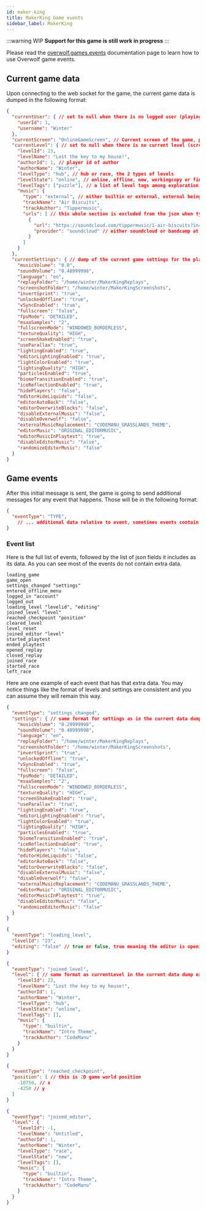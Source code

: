 ```yaml
---
id: maker-king
title: MakerKing Game events
sidebar_label: MakerKing
---
```


:::warning WIP
**Support for this game is still work in progress**
:::

<!-- <GameInfo gameID={21850} showCompliance={true} showDocs={false}/> -->

Please read the [overwolf.games.events](../events) documentation page to learn how to use Overwolf game events.

## Current game data

Upon connecting to the web socket for the game, the current game data is dumped in the following 
format:

```json
{
  "currentUser": { // set to null when there is no logged user (playing offline or in titlescreen)
    "userId": 1,
    "username": "Winter"
  },
  "currentScreen": "OnlineGameScreen", // Current screen of the game, possible values are OnlineGameScreen, LocalGameScreen, EditorScreen, TitleScreen, AssetLoadingScreen, TransitionScreen, ReplayScreen and OfflineMenuScreen 
  "currentLevel": { // set to null when there is no current level (screen may be TransitionScreen or another screen without a level)
    "levelId": 23,
    "levelName": "Lost the key to my house!",
    "authorId": 1, // player id of author
    "authorName": "Winter",
    "levelType": "hub", // hub or race, the 2 types of levels
    "levelState": "online", // online, offline, new, workingcopy or finished
    "levelTags": ["puzzle"], // a list of level tags among exploration, puzzle, troll, kaizo, practice, auto, speed_challenge or escape_room 
    "music": {
      "type": "external", // either builtin or external, external being for songs with link URLS 
      "trackName": "Air Biscuits",
      "trackAuthor": "Tippermusic", 
      "urls": [ // this whole section is excluded from the json when type = builtin
		{
		  "url": "https://soundcloud.com/tippermusic/1-air-biscuits?in=tippermusic/sets/insolito",
		  "provider": "soundcloud" // either soundcloud or bandcamp at the moment but could be more eventually (like youtube)
		}
	  ]
    }
  },
  "currentSettings": { // dump of the current game settings for the player
    "musicVolume": "0.0",
    "soundVolume": "0.48999998",
    "language": "en",
    "replayFolder": "/home/winter/MakerKingReplays",
    "screenshotFolder": "/home/winter/MakerKingScreenshots",
    "invertSprint": "true",
    "unlockedOffline": "true",
    "vSyncEnabled": "true",
    "fullscreen": "false",
    "fpsMode": "DETAILED",
    "msaaSamples": "2",
    "fullscreenMode": "WINDOWED_BORDERLESS",
    "textureQuality": "HIGH",
    "screenShakeEnabled": "true",
    "useParallax": "true",
    "lightingEnabled": "true",
    "editorLightingEnabled": "true",
    "lightColorEnabled": "true",
    "lightingQuality": "HIGH",
    "particlesEnabled": "true",
    "biomeTransitionEnabled": "true",
    "iceReflectionEnabled": "true",
    "hidePlayers": "false",
    "editorHideLiquids": "false",
    "editorAutoBack": "false",
    "editorOverwriteBlocks": "false",
    "disableExternalMusic": "false",
    "disableOverwolf": "false",
    "externalMusicReplacement": "CODEMANU_GRASSLANDS_THEME",
    "editorMusic": "ORIGINAL_EDITORMUSIC",
    "editorMusicInPlaytest": "true",
    "disableEditorMusic": "false",
    "randomizeEditorMusic": "false"
  }
}
```

## Game events

After this initial message is sent, the game is going to send additional 
messages for any event that happens. Those will be in the following format:

```json
{
  "eventType": "TYPE",
    // ... additional data relative to event, sometimes events contain no data
}
```

### Event list

Here is the full list of events, followed by the list of json fields it includes
as its data. As you can see most of the events do not contain extra data.


```
loading_game
game_open
settings_changed "settings"
entered_offline_menu 
logged_in "account"
logged_out
loading_level "levelid", "editing"
joined_level "level"
reached_checkpoint "position"
cleared_level
level_reset
joined_editor "level"
started_playtest
ended_playtest
opened_replay
closed_replay
joined_race
started_race
left_race
```

Here are one example of each event that has that extra data. You may notice
things like the format of levels and settings are consistent and you can assume
they will remain this way. 

```json
{
  "eventType": "settings_changed",
  "settings": { // same format for settings as in the current data dump 
    "musicVolume": "0.29999998",
    "soundVolume": "0.48999998",
    "language": "en",
    "replayFolder": "/home/winter/MakerKingReplays",
    "screenshotFolder": "/home/winter/MakerKingScreenshots",
    "invertSprint": "true",
    "unlockedOffline": "true",
    "vSyncEnabled": "true",
    "fullscreen": "false",
    "fpsMode": "DETAILED",
    "msaaSamples": "2",
    "fullscreenMode": "WINDOWED_BORDERLESS",
    "textureQuality": "HIGH",
    "screenShakeEnabled": "true",
    "useParallax": "true",
    "lightingEnabled": "true",
    "editorLightingEnabled": "true",
    "lightColorEnabled": "true",
    "lightingQuality": "HIGH",
    "particlesEnabled": "true",
    "biomeTransitionEnabled": "true",
    "iceReflectionEnabled": "true",
    "hidePlayers": "false",
    "editorHideLiquids": "false",
    "editorAutoBack": "false",
    "editorOverwriteBlocks": "false",
    "disableExternalMusic": "false",
    "disableOverwolf": "false",
    "externalMusicReplacement": "CODEMANU_GRASSLANDS_THEME",
    "editorMusic": "ORIGINAL_EDITORMUSIC",
    "editorMusicInPlaytest": "true",
    "disableEditorMusic": "false",
    "randomizeEditorMusic": "false"
  }
}
```


```json
{
  "eventType": "loading_level",
  "levelId": "23",
  "editing": "false" // true or false, true meaning the editor is opening and false meaning the level is about to be played
}
```


```json
{
  "eventType": "joined_level",
  "level": { // same format as currentLevel in the current data dump except here level is never null
    "levelId": 23,
    "levelName": "Lost the key to my house!",
    "authorId": 1,
    "authorName": "Winter",
    "levelType": "hub",
    "levelState": "online",
    "levelTags": [],
    "music": {
      "type": "builtin",
      "trackName": "Intro Theme",
      "trackAuthor": "CodeManu"
    }
  }
}
```

```json
{
  "eventType": "reached_checkpoint",
  "position": [ // this is 2D game world position
    -10750, // x
    -4250 // y
  ]
}
```


```json
{
  "eventType": "joined_editor",
  "level": {
    "levelId": -1,
    "levelName": "Untitled",
    "authorId": 1,
    "authorName": "Winter",
    "levelType": "race",
    "levelState": "new",
    "levelTags": [],
    "music": {
      "type": "builtin",
      "trackName": "Intro Theme",
      "trackAuthor": "CodeManu"
    }
  }
}
```
